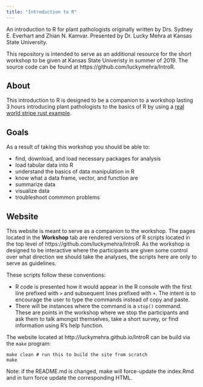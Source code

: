 ```yaml
---
title: "Introduction to R"
---
```



An introduction to R for plant pathologists originally written by Drs. Sydney E. Everhart
and Zhian N. Kamvar. Presented by Dr. Lucky Mehra at Kansas State University.

This repository is intended to serve as an additional resource for the short 
workshop to be given at Kansas State Univeristy in summer of 2019. The source code can be found at 
https://github.com/luckymehra/IntroR.

## About 

This introduction to R is designed to be a companion to a workshop lasting 3 
hours introducing plant pathologists to the basics of R by using a 
[real world stripe rust example]. 

## Goals

As a result of taking this workshop you should be able to:

 - find, download, and load necessary packages for analysis
 - load tabular data into R
 - understand the basics of data manipulation in R
 - know what a data frame, vector, and function are
 - summarize data
 - visualize data
 - troubleshoot commmon problems

[real world stripe rust example]: http://www.apsnet.org/edcenter/advanced/topics/EcologyAndEpidemiologyInR/DiseaseProgress/Pages/StripeRust.aspx "APS Education Center: Using the area under the disease progress curve to compare disease severity"

## Website

This website is meant to serve as a companion to the workshop. The pages located
in the **Workshop** tab are rendered versions of R scripts located in the top 
level of https://github.com/luckymehra/IntroR. As the workshop is designed to
be interactive where the participants are given some control over what direction
we should take the analyses, the scripts here are only to serve as guidelines.

These scripts follow these conventions:

 - R code is presented how it would appear in the R console with the first line
   prefixed with `>` and subsequent lines prefixed with `+`. The intent is to
   encourage the user to type the commands instead of copy and paste.
 - There will be instances where the command is a `stop()` command. These are
   points in the workshop where we stop the participants and ask them to talk 
   amongst themselves, take a short survey, or find information using R's help
   function.



The website located at http://luckymehra.github.io/IntroR can be build via the
`make` program:

```make
make clean # run this to build the site from scratch
make
```

Note: if the README.md is changed, make will force-update the index.Rmd and in
turn force update the corresponding HTML.
